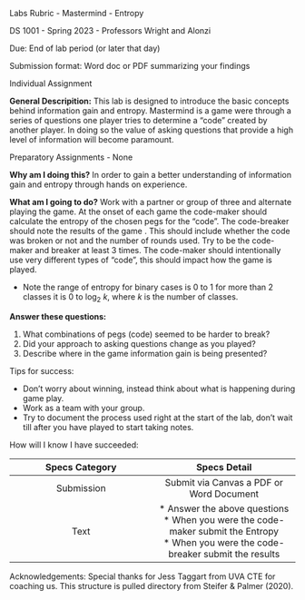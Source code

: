 Labs Rubric - Mastermind - Entropy

DS 1001 - Spring 2023 - Professors Wright and Alonzi

Due: End of lab period (or later that day)

Submission format: Word doc or PDF summarizing your findings

Individual Assignment

**General Descripition:** This lab is designed to introduce the basic concepts behind information gain and entropy. Mastermind is a game were through a series of questions one player tries to determine a "code" created by another player. In doing so the value of asking questions that provide a high level of information will become paramount.

Preparatory Assignments - None

**Why am I doing this?** In order to gain a better understanding of information gain and entropy through hands on experience.

**What am I going to do?** Work with a partner or group of three and alternate playing the game. At the onset of each game the code-maker should calculate the entropy of the chosen pegs for the "code". The code-breaker should note the results of the game . This should include whether the code was broken or not and the number of rounds used. Try to be the code-maker and breaker at least 3 times. The code-maker should intentionally use very different types of "code", this should impact how the game is played.

-   Note the range of entropy for binary cases is 0 to 1 for more than 2 classes it is 0 to log~2~ *k*, where *k* is the number of classes.

**Answer these questions:**

1.  What combinations of pegs (code) seemed to be harder to break?
2.  Did your approach to asking questions change as you played?
3.  Describe where in the game information gain is being presented?

Tips for success:

-   Don't worry about winning, instead think about what is happening during game play.
-   Work as a team with your group.
-   Try to document the process used right at the start of the lab, don't wait till after you have played to start taking notes.

How will I know I have succeeded:

| Specs Category |                                                                 Specs Detail                                                                  |
|:----------------------------------:|:----------------------------------:|
|   Submission   |                                                   Submit via Canvas a PDF or Word Document                                                    |
|      Text      | \* Answer the above questions<br> \* When you were the code-maker submit the Entropy<br> \* When you were the code-breaker submit the results |

Acknowledgements: Special thanks for Jess Taggart from UVA CTE for coaching us. This structure is pulled directory from Steifer & Palmer (2020).